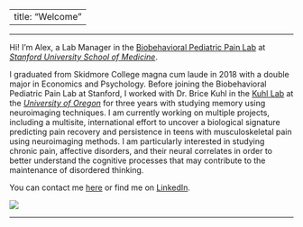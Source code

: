 
---
title: "Welcome"
---
***

Hi! I'm Alex, a Lab Manager in the [Biobehavioral Pediatric Pain Lab](https://bpp.stanford.edu) at [_Stanford University School of Medicine_](https://med.stanford.edu).


I graduated from Skidmore College magna cum laude in 2018 with a double major in Economics and Psychology. Before joining the Biobehavioral Pediatric Pain Lab at Stanford, I worked with Dr. Brice Kuhl in the [Kuhl Lab](https://kuhllab.com) at the [_University of Oregon_](https://www.uoregon.edu) for three years with studying memory using neuroimaging techniques. I am currently working on multiple projects, including a multisite, international effort to uncover a biological signature predicting pain recovery and persistence in teens with musculoskeletal pain using neuroimaging methods. I am particularly  interested in studying chronic pain, affective disorders,  and their neural correlates in order to better understand the cognitive processes that may contribute to the maintenance of disordered thinking.


You can contact me [here](mailto:atrembla@stanford.edu) or find me on [LinkedIn](https://www.linkedin.com/in/alexandra-tremblay-mcgaw-a28774ba).

![](imgs/1.jpg)

***
